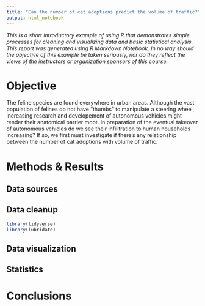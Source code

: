 ```yaml
---
title: "Can the number of cat adoptions predict the volume of traffic?"
output: html_notebook
---
```


_This is a short introductory example of using R that demonstrates simple processes for cleaning and visualizing data and basic statistical analysis. This report was generated using R Markdown Notebook. In no way should the objective of this example be taken seriously, nor do they reflect the views of the instructors or organization sponsors of this course._

# Objective
The feline species are found everywhere in urban areas. Although the vast population of felines do not have "thumbs" to manipulate a steering wheel, increasing research and developement of autonomous vehicles might render their anatomical barrier moot. In preparation of the eventual takeover of autonomous vehicles do we see their infilitration to human households increasing? If so, we first must investigate if there's any relationship between the number of cat adoptions with volume of traffic.

# Methods & Results
## Data sources

## Data cleanup

```r
library(tidyverse)
library(lubridate)
```

## Data visualization

## Statistics

# Conclusions